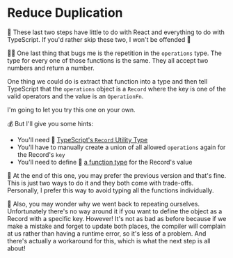 # Reduce Duplication

🦉 These last two steps have little to do with React and everything to
do with TypeScript. If you'd rather skip these two, I won't be offended 🥲

👨‍💼 One last thing that bugs me is the repetition in the `operations` type. The
type for every one of those functions is the same. They all accept two numbers
and return a number.

One thing we could do is extract that function into a type and then tell
TypeScript that the `operations` object is a `Record` where the key is one of
the valid operators and the value is an `OperationFn`.

I'm going to let you try this one on your own.

💰 But I'll give you some hints:

- You'll need 📜
  [TypeScript's `Record` Utility Type](https://www.typescriptlang.org/docs/handbook/utility-types.html#recordkeystype)
- You'll have to manually create a union of all allowed `operations` again for
  the Record's `key`
- You'll need to define 📜
  [a function type](https://kentcdodds.com/blog/typescript-function-syntaxes)
  for the Record's value

🦉 At the end of this one, you may prefer the previous version and that's fine.
This is just two ways to do it and they both come with trade-offs. Personally, I
prefer this way to avoid typing all the functions individually.

🦉 Also, you may wonder why we went back to repeating ourselves. Unfortunately
there's no way around it if you want to define the object as a Record with a
specific key. However! It's not as bad as before because if we make a mistake
and forget to update both places, the compiler will complain at us rather than
having a runtime error, so it's less of a problem. And there's actually a
workaround for this, which is what the next step is all about!
